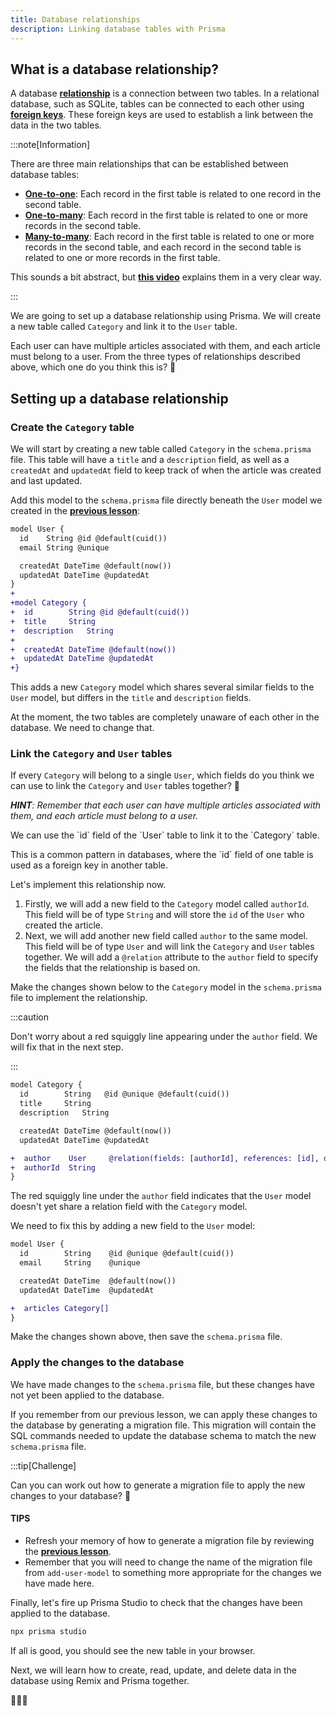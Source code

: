 ```yaml
---
title: Database relationships
description: Linking database tables with Prisma
---
```



## What is a database relationship?

A database [**relationship**](https://www.prisma.io/docs/orm/prisma-schema/data-model/relations) is a connection between two tables. In a relational database, such as SQLite, tables can be connected to each other using [**foreign keys**](https://www.prisma.io/docs/orm/prisma-schema/data-model/relations#relational-databases). These foreign keys are used to establish a link between the data in the two tables.

:::note[Information]

There are three main relationships that can be established between database tables:

- [**One-to-one**](https://www.prisma.io/docs/orm/prisma-schema/data-model/relations/one-to-one-relations): Each record in the first table is related to one record in the second table.
- [**One-to-many**](https://www.prisma.io/docs/orm/prisma-schema/data-model/relations/one-to-many-relations): Each record in the first table is related to one or more records in the second table.
- [**Many-to-many**](https://www.prisma.io/docs/orm/prisma-schema/data-model/relations/many-to-many-relations): Each record in the first table is related to one or more records in the second table, and each record in the second table is related to one or more records in the first table.

This sounds a bit abstract, but [**this video**](https://youtu.be/fpBYj55-zd8?si=nLyBxsfkBVdPzqKL) explains them in a very clear way.

:::

We are going to set up a database relationship using Prisma. We will create a new table called `Category` and link it to the `User` table.

Each user can have multiple articles associated with them, and each article must belong to a user. From the three types of relationships described above, which one do you think this is? 🤔

## Setting up a database relationship

### Create the `Category` table

We will start by creating a new table called `Category` in the `schema.prisma` file. This table will have a `title` and a `description` field, as well as a `createdAt` and `updatedAt` field to keep track of when the article was created and last updated.

Add this model to the `schema.prisma` file directly beneath the `User` model we created in the [**previous lesson**](/code-monster/guides/prisma/prisma-schema):

```diff lang="tsx" title="prisma/schema.prisma"
model User {
  id    String @id @default(cuid())
  email String @unique

  createdAt DateTime @default(now())
  updatedAt DateTime @updatedAt
}
+
+model Category {
+  id        String @id @default(cuid())
+  title     String
+  description   String
+
+  createdAt DateTime @default(now())
+  updatedAt DateTime @updatedAt
+}
```

This adds a new `Category` model which shares several similar fields to the `User` model, but differs in the `title` and `description` fields.

At the moment, the two tables are completely unaware of each other in the database. We need to change that.

### Link the `Category` and `User` tables

If every `Category` will belong to a single `User`, which fields do you think we can use to link the `Category` and `User` tables together? 🤔

***HINT**: Remember that each user can have multiple articles associated with them, and each article must belong to a user.*

<MonsterReveal>
  <div>
    <p>We can use the `id` field of the `User` table to link it to the `Category` table.</p>
    <p>This is a common pattern in databases, where the `id` field of one table is used as a foreign key in another table.</p>
  </div>
</MonsterReveal>

Let's implement this relationship now.

1. Firstly, we will add a new field to the `Category` model called `authorId`. This field will be of type `String` and will store the `id` of the `User` who created the article.
2. Next, we will add another new field called `author` to the same model. This field will be of type `User` and will link the `Category` and `User` tables together. We will add a `@relation` attribute to the `author` field to specify the fields that the relationship is based on.

Make the changes shown below to the `Category` model in the `schema.prisma` file to implement the relationship.

:::caution

Don't worry about a red squiggly line appearing under the `author` field. We will fix that in the next step.

:::

```diff lang="tsx" title="prisma/schema.prisma"
model Category {
  id        String   @id @unique @default(cuid())
  title     String
  description   String

  createdAt DateTime @default(now())
  updatedAt DateTime @updatedAt

+  author    User     @relation(fields: [authorId], references: [id], onDelete: Cascade, onUpdate: Cascade)
+  authorId  String
}
```

The red squiggly line under the `author` field indicates that the `User` model doesn't yet share a relation field with the `Category` model.

We need to fix this by adding a new field to the `User` model:

```diff lang="tsx" title="prisma/schema.prisma"
model User {
  id        String    @id @unique @default(cuid())
  email     String    @unique

  createdAt DateTime  @default(now())
  updatedAt DateTime  @updatedAt

+  articles Category[]
}
```

Make the changes shown above, then save the `schema.prisma` file.

### Apply the changes to the database

We have made changes to the `schema.prisma` file, but these changes have not yet been applied to the database.

If you remember from our previous lesson, we can apply these changes to the database by generating a migration file. This migration will contain the SQL commands needed to update the database schema to match the new `schema.prisma` file.

:::tip[Challenge]

Can you can work out how to generate a migration file to apply the new changes to your database? 🤔

#### TIPS

- Refresh your memory of how to generate a migration file by reviewing the [**previous lesson**](/code-monster/guides/prisma/prisma-schema#creating-a-migration-file).
- Remember that you will need to change the name of the migration file from `add-user-model` to something more appropriate for the changes we have made here.

Finally, let's fire up Prisma Studio to check that the changes have been applied to the database.

```bash
npx prisma studio
```

If all is good, you should see the new table in your browser.

Next, we will learn how to create, read, update, and delete data in the database using Remix and Prisma together.

🚀🚀🚀
